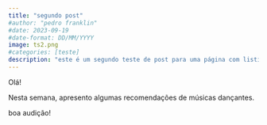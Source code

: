```yaml
---
title: "segundo post"
#author: "pedro franklin"
#date: 2023-09-19
#date-format: DD/MM/YYYY
image: ts2.png
#categories: [teste]
description: "este é um segundo teste de post para uma página com listing."
---
```


Olá!

Nesta semana, apresento algumas recomendações de músicas dançantes.

boa audição!
